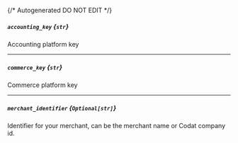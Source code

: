 {/* Autogenerated DO NOT EDIT  */}
##### `accounting_key` *{`str`}*
Accounting platform key

---
##### `commerce_key` *{`str`}*
Commerce platform key

---
##### `merchant_identifier` *{`Optional[str]`}*
Identifier for your merchant, can be the merchant name or Codat company id.


